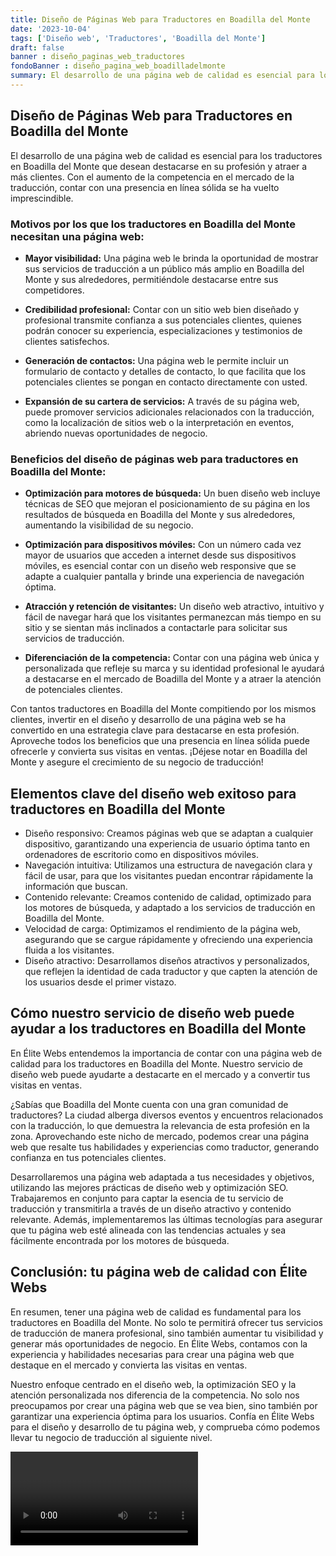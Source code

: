 ```yaml
---
title: Diseño de Páginas Web para Traductores en Boadilla del Monte
date: '2023-10-04'
tags: ['Diseño web', 'Traductores', 'Boadilla del Monte']
draft: false
banner : diseño_paginas_web_traductores
fondoBanner : diseño_pagina_web_boadilladelmonte
summary: El desarrollo de una página web de calidad es esencial para los traductores en Boadilla del Monte que desean destacarse en su profesión y atraer a más clientes. Con el aumento de la competencia en el mercado de la traducción, contar con una presencia en línea sólida se ha vuelto imprescindible.
---
```


## **Diseño de Páginas Web para Traductores en Boadilla del Monte**

El desarrollo de una página web de calidad es esencial para los traductores en Boadilla del Monte que desean destacarse en su profesión y atraer a más clientes. Con el aumento de la competencia en el mercado de la traducción, contar con una presencia en línea sólida se ha vuelto imprescindible.

### **Motivos por los que los traductores en Boadilla del Monte necesitan una página web:**

- **Mayor visibilidad:** Una página web le brinda la oportunidad de mostrar sus servicios de traducción a un público más amplio en Boadilla del Monte y sus alrededores, permitiéndole destacarse entre sus competidores.

- **Credibilidad profesional:** Contar con un sitio web bien diseñado y profesional transmite confianza a sus potenciales clientes, quienes podrán conocer su experiencia, especializaciones y testimonios de clientes satisfechos.

- **Generación de contactos:** Una página web le permite incluir un formulario de contacto y detalles de contacto, lo que facilita que los potenciales clientes se pongan en contacto directamente con usted.

- **Expansión de su cartera de servicios:** A través de su página web, puede promover servicios adicionales relacionados con la traducción, como la localización de sitios web o la interpretación en eventos, abriendo nuevas oportunidades de negocio.

### **Beneficios del diseño de páginas web para traductores en Boadilla del Monte:**

- **Optimización para motores de búsqueda:** Un buen diseño web incluye técnicas de SEO que mejoran el posicionamiento de su página en los resultados de búsqueda en Boadilla del Monte y sus alrededores, aumentando la visibilidad de su negocio.

- **Optimización para dispositivos móviles:** Con un número cada vez mayor de usuarios que acceden a internet desde sus dispositivos móviles, es esencial contar con un diseño web responsive que se adapte a cualquier pantalla y brinde una experiencia de navegación óptima.

- **Atracción y retención de visitantes:** Un diseño web atractivo, intuitivo y fácil de navegar hará que los visitantes permanezcan más tiempo en su sitio y se sientan más inclinados a contactarle para solicitar sus servicios de traducción.

- **Diferenciación de la competencia:** Contar con una página web única y personalizada que refleje su marca y su identidad profesional le ayudará a destacarse en el mercado de Boadilla del Monte y a atraer la atención de potenciales clientes.

Con tantos traductores en Boadilla del Monte compitiendo por los mismos clientes, invertir en el diseño y desarrollo de una página web se ha convertido en una estrategia clave para destacarse en esta profesión. Aproveche todos los beneficios que una presencia en línea sólida puede ofrecerle y convierta sus visitas en ventas. ¡Déjese notar en Boadilla del Monte y asegure el crecimiento de su negocio de traducción!

<GifSeo />

<Cta />

## Elementos clave del diseño web exitoso para traductores en Boadilla del Monte

- Diseño responsivo: Creamos páginas web que se adaptan a cualquier dispositivo, garantizando una experiencia de usuario óptima tanto en ordenadores de escritorio como en dispositivos móviles.
- Navegación intuitiva: Utilizamos una estructura de navegación clara y fácil de usar, para que los visitantes puedan encontrar rápidamente la información que buscan.
- Contenido relevante: Creamos contenido de calidad, optimizado para los motores de búsqueda, y adaptado a los servicios de traducción en Boadilla del Monte.
- Velocidad de carga: Optimizamos el rendimiento de la página web, asegurando que se cargue rápidamente y ofreciendo una experiencia fluida a los visitantes.
- Diseño atractivo: Desarrollamos diseños atractivos y personalizados, que reflejen la identidad de cada traductor y que capten la atención de los usuarios desde el primer vistazo.

## Cómo nuestro servicio de diseño web puede ayudar a los traductores en Boadilla del Monte

En Élite Webs entendemos la importancia de contar con una página web de calidad para los traductores en Boadilla del Monte. Nuestro servicio de diseño web puede ayudarte a destacarte en el mercado y a convertir tus visitas en ventas. 

¿Sabías que Boadilla del Monte cuenta con una gran comunidad de traductores? La ciudad alberga diversos eventos y encuentros relacionados con la traducción, lo que demuestra la relevancia de esta profesión en la zona. Aprovechando este nicho de mercado, podemos crear una página web que resalte tus habilidades y experiencias como traductor, generando confianza en tus potenciales clientes.

Desarrollaremos una página web adaptada a tus necesidades y objetivos, utilizando las mejores prácticas de diseño web y optimización SEO. Trabajaremos en conjunto para captar la esencia de tu servicio de traducción y transmitirla a través de un diseño atractivo y contenido relevante. Además, implementaremos las últimas tecnologías para asegurar que tu página web esté alineada con las tendencias actuales y sea fácilmente encontrada por los motores de búsqueda.

## Conclusión: tu página web de calidad con Élite Webs

En resumen, tener una página web de calidad es fundamental para los traductores en Boadilla del Monte. No solo te permitirá ofrecer tus servicios de traducción de manera profesional, sino también aumentar tu visibilidad y generar más oportunidades de negocio. En Élite Webs, contamos con la experiencia y habilidades necesarias para crear una página web que destaque en el mercado y convierta las visitas en ventas.

Nuestro enfoque centrado en el diseño web, la optimización SEO y la atención personalizada nos diferencia de la competencia. No solo nos preocupamos por crear una página web que se vea bien, sino también por garantizar una experiencia óptima para los usuarios. Confía en Élite Webs para el diseño y desarrollo de tu página web, y comprueba cómo podemos llevar tu negocio de traducción al siguiente nivel.

<Video />

<CtaBot job='Traductores' city='Boadilla del Monte'/>

<Gmaps query='Boadilla del Monte+españa+maps' />